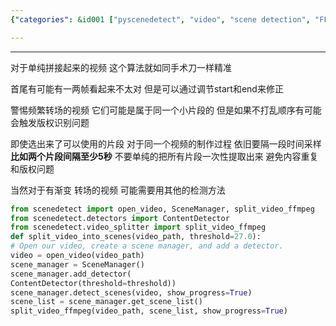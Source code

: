 ```yaml
---
{"categories": &id001 ["pyscenedetect", "video", "scene detection", "FFmpeg", "splicing", "video gradients", "code snippet"], "category": "Video Editing", "date": "2022-09-12 12:56:17", "description": "The pydantic schema can be used to describe a class in Python. In this case, the &grave;Description&grave; class is defined as a base model. The summary provided describes the purpose and functionality of the &grave;pyscenedetect&grave; library, which assists with dynamically detecting scenes in videos while accounting for possible issues like splicing and video gradients. A code snippet demonstrating how to use this library and FFmpeg to identify and segment a video into scenes is also provided.", "tags": *id001, "title": "Use Pyscenedetect Dynamically In Program"}

---
```


------

对于单纯拼接起来的视频 这个算法就如同手术刀一样精准

首尾有可能有一两帧看起来不太对 但是可以通过调节start和end来修正

警惕频繁转场的视频 它们可能是属于同一个小片段的 但是如果不打乱顺序有可能会触发版权识别问题

即使选出来了可以使用的片段 对于同一个视频的制作过程 依旧要隔一段时间采样 **比如两个片段间隔至少5秒** 不要单纯的把所有片段一次性提取出来 避免内容重复和版权问题

当然对于有渐变 转场的视频 可能需要用其他的检测方法

```python
from scenedetect import open_video, SceneManager, split_video_ffmpeg
from scenedetect.detectors import ContentDetector
from scenedetect.video_splitter import split_video_ffmpeg
def split_video_into_scenes(video_path, threshold=27.0):
# Open our video, create a scene manager, and add a detector.
video = open_video(video_path)
scene_manager = SceneManager()
scene_manager.add_detector(
ContentDetector(threshold=threshold))
scene_manager.detect_scenes(video, show_progress=True)
scene_list = scene_manager.get_scene_list()
split_video_ffmpeg(video_path, scene_list, show_progress=True)

```

